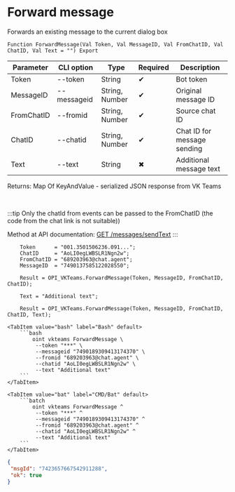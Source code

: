 ﻿---
sidebar_position: 8
---


# Forward message
 Forwards an existing message to the current dialog box



`Function ForwardMessage(Val Token, Val MessageID, Val FromChatID, Val ChatID, Val Text = "") Export`

  | Parameter | CLI option | Type | Required | Description |
  |-|-|-|-|-|
  | Token | --token | String | &#x2714; | Bot token |
  | MessageID | --messageid | String, Number | &#x2714; | Original message ID |
  | FromChatID | --fromid | String, Number | &#x2714; | Source chat ID |
  | ChatID | --chatid | String, Number | &#x2714; | Chat ID for message sending |
  | Text | --text | String | &#x2716; | Additional message text |

  
  Returns:  Map Of KeyAndValue - serialized JSON response from VK Teams

<br/>

:::tip
Only the chatId from events can be passed to the FromChatID (the code from the chat link is not suitable))

Method at API documentation: [GET /messages/sendText](https://teams.vk.com/botapi/#/messages/get_messages_sendText)
:::
<br/>



```bsl title="1C:Enterprise/OneScript code example"
    Token      = "001.3501506236.091...";
    ChatID     = "AoLI0egLWBSLR1Ngn2w";
    FromChatID = "689203963@chat.agent";
    MessageID  = "7490137585122028550";

    Result = OPI_VKTeams.ForwardMessage(Token, MessageID, FromChatID, ChatID);

    Text = "Additional text";

    Result = OPI_VKTeams.ForwardMessage(Token, MessageID, FromChatID, ChatID, Text);
```
 

 <Tabs>
  
    <TabItem value="bash" label="Bash" default>
        ```bash
            oint vkteams ForwardMessage \
             --token "***" \
             --messageid "7490189309413174370" \
             --fromid "689203963@chat.agent" \
             --chatid "AoLI0egLWBSLR1Ngn2w" \
             --text "Additional text"
        ```
    </TabItem>
  
    <TabItem value="bat" label="CMD/Bat" default>
        ```batch
            oint vkteams ForwardMessage ^
             --token "***" ^
             --messageid "7490189309413174370" ^
             --fromid "689203963@chat.agent" ^
             --chatid "AoLI0egLWBSLR1Ngn2w" ^
             --text "Additional text"
        ```
    </TabItem>
</Tabs>


```json title="Result"
{
 "msgId": "7423657667542911288",
 "ok": true
}
```
